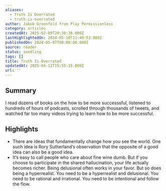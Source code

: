 ```yaml
---
aliases:
  - Truth Is Overrated
  - truth-is-overrated
author: Jakob Greenfeld from Play Permissionless
category: articles
createdAt: 2025-02-09T20:38:38.000Z
lastHighlightedOn: 2024-05-10T11:40:53.980Z
publishedOn: 2024-05-07T00:00:00.000Z
source: reader
status: seedling
tags: []
title: Truth Is Overrated
updatedAt: 2025-04-12T15:55:15.000Z
url: ''
---
```

## Summary

I read dozens of books on the how to be more successsful, listened to hundreds of hours of podcasts, scrolled through thousands of tweets, and watched far too many videos trying to learn how to be more successful.

## Highlights

- There are ideas that fundamentally change how you see the world.
  One such idea is Rory Sutherland’s observation that the opposite of a good idea can also be a good idea.
- It’s easy to call people who care about fine wine dumb.
  But if you choose to participate in the shared hallucination, your life actually becomes richer.
  Being delusional often works in your favor.
  But so does being a hyperrealist.
  You need to be a hyperrealist and delusional.
  You need to be rational and irrational.
  You need to be intentional and follow the flow.

